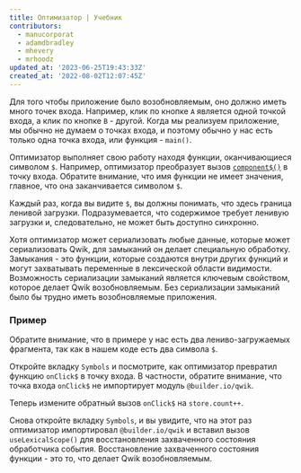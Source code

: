 ```yaml
---
title: Оптимизатор | Учебник
contributors:
  - manucorporat
  - adamdbradley
  - mhevery
  - mrhoodz
updated_at: '2023-06-25T19:43:33Z'
created_at: '2022-08-02T12:07:45Z'
---
```


Для того чтобы приложение было возобновляемым, оно должно иметь много точек входа. Например, клик по кнопке `A` является одной точкой входа, а клик по кнопке `B` - другой. Когда мы реализуем приложение, мы обычно не думаем о точках входа, и поэтому обычно у нас есть только одна точка входа, или функция - `main()`.

Оптимизатор выполняет свою работу находя функции, оканчивающиеся символом `$`. Например, оптимизатор преобразует вызов [`component$()`](../../../docs/(qwik)/components/overview/index.mdx#component) в точку входа. Обратите внимание, что имя функции не имеет значения, главное, что она заканчивается символом `$`.

Каждый раз, когда вы видите `$`, вы должны понимать, что здесь граница ленивой загрузки. Подразумевается, что содержимое требует ленивую загрузки и, следовательно, не может быть доступно синхронно.

Хотя оптимизатор может сериализовать любые данные, которые может сериализовать Qwik, для замыканий он делает специальную обработку. Замыкания - это функции, которые создаются внутри других функций и могут захватывать переменные в лексической области видимости. Возможность сериализации замыканий является ключевым свойством, которое делает Qwik возобновляемым. Без сериализации замыканий было бы трудно иметь возобновляемые приложения.

### Пример

Обратите внимание, что в примере у нас есть два лениво-загружаемых фрагмента, так как в нашем коде есть два символа `$`.

Откройте вкладку `Symbols` и посмотрите, как оптимизатор превратил функцию `onClick$` в точку входа. В частности, обратите внимание, что точка входа `onClick$` не импортирует модуль `@builder.io/qwik`.

Теперь измените обратный вызов `onClick$` на `store.count++`.

Снова откройте вкладку `Symbols`, и вы увидите, что на этот раз оптимизатор импортировал `@builder.io/qwik` и вставил вызов `useLexicalScope()` для восстановления захваченного состояния обработчика события. Восстановление захваченного состояния функции - это то, что делает Qwik возобновляемым.
